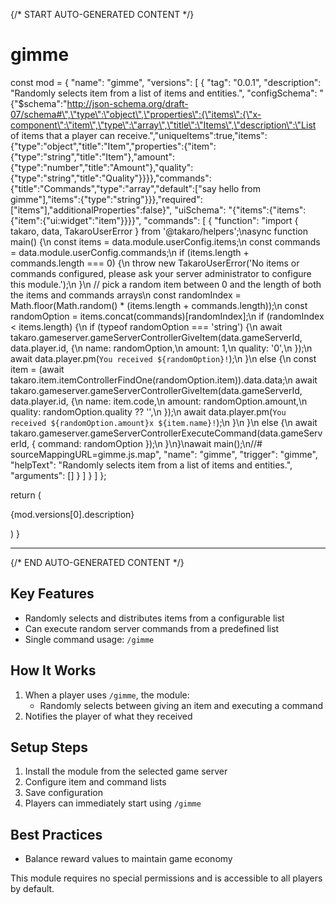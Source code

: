 {/* START AUTO-GENERATED CONTENT */}

# gimme

  const mod = {
  "name": "gimme",
  "versions": [
    {
      "tag": "0.0.1",
      "description": "Randomly selects item from a list of items and entities.",
      "configSchema": "{\"$schema\":\"http://json-schema.org/draft-07/schema#\",\"type\":\"object\",\"properties\":{\"items\":{\"x-component\":\"item\",\"type\":\"array\",\"title\":\"Items\",\"description\":\"List of items that a player can receive.\",\"uniqueItems\":true,\"items\":{\"type\":\"object\",\"title\":\"Item\",\"properties\":{\"item\":{\"type\":\"string\",\"title\":\"Item\"},\"amount\":{\"type\":\"number\",\"title\":\"Amount\"},\"quality\":{\"type\":\"string\",\"title\":\"Quality\"}}}},\"commands\":{\"title\":\"Commands\",\"type\":\"array\",\"default\":[\"say hello from gimme\"],\"items\":{\"type\":\"string\"}}},\"required\":[\"items\"],\"additionalProperties\":false}",
      "uiSchema": "{\"items\":{\"items\":{\"item\":{\"ui:widget\":\"item\"}}}}",
      "commands": [
        {
          "function": "import { takaro, data, TakaroUserError } from '@takaro/helpers';\nasync function main() {\n    const items = data.module.userConfig.items;\n    const commands = data.module.userConfig.commands;\n    if (items.length + commands.length === 0) {\n        throw new TakaroUserError('No items or commands configured, please ask your server administrator to configure this module.');\n    }\n    // pick a random item between 0 and the length of both the items and commands arrays\n    const randomIndex = Math.floor(Math.random() * (items.length + commands.length));\n    const randomOption = items.concat(commands)[randomIndex];\n    if (randomIndex < items.length) {\n        if (typeof randomOption === 'string') {\n            await takaro.gameserver.gameServerControllerGiveItem(data.gameServerId, data.player.id, {\n                name: randomOption,\n                amount: 1,\n                quality: '0',\n            });\n            await data.player.pm(`You received ${randomOption}!`);\n        }\n        else {\n            const item = (await takaro.item.itemControllerFindOne(randomOption.item)).data.data;\n            await takaro.gameserver.gameServerControllerGiveItem(data.gameServerId, data.player.id, {\n                name: item.code,\n                amount: randomOption.amount,\n                quality: randomOption.quality ?? '',\n            });\n            await data.player.pm(`You received ${randomOption.amount}x ${item.name}!`);\n        }\n    }\n    else {\n        await takaro.gameserver.gameServerControllerExecuteCommand(data.gameServerId, { command: randomOption });\n    }\n}\nawait main();\n//# sourceMappingURL=gimme.js.map",
          "name": "gimme",
          "trigger": "gimme",
          "helpText": "Randomly selects item from a list of items and entities.",
          "arguments": []
        }
      ]
    }
  ]
};

  return (
    <div>
      <p>{mod.versions[0].description}</p>
      <Commands commands={mod.versions[0].commands} />
      <CronJobs cronJobs={mod.versions[0].cronJobs} />
      <Hooks hooks={mod.versions[0].hooks} />
      <Config configSchema={mod.versions[0].configSchema} />
    </div>
  )
}

<Module />

---
{/* END AUTO-GENERATED CONTENT */}

## Key Features
- Randomly selects and distributes items from a configurable list
- Can execute random server commands from a predefined list
- Single command usage: `/gimme`

## How It Works
1. When a player uses `/gimme`, the module:
   - Randomly selects between giving an item and executing a command
2. Notifies the player of what they received

## Setup Steps
1. Install the module from the selected game server
2. Configure item and command lists
3. Save configuration
4. Players can immediately start using `/gimme`

## Best Practices
- Balance reward values to maintain game economy

This module requires no special permissions and is accessible to all players by default.